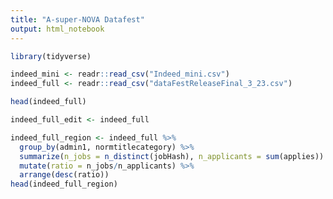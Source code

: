 ```yaml
---
title: "A-super-NOVA Datafest"
output: html_notebook
---
```


```r
library(tidyverse)
```


```r
indeed_mini <- readr::read_csv("Indeed_mini.csv")
indeed_full <- readr::read_csv("dataFestReleaseFinal_3_23.csv")
```

```r
head(indeed_full)
```

```r
indeed_full_edit <- indeed_full 

indeed_full_region <- indeed_full %>%
  group_by(admin1, normtitlecategory) %>%
  summarize(n_jobs = n_distinct(jobHash), n_applicants = sum(applies)) %>%
  mutate(ratio = n_jobs/n_applicants) %>%
  arrange(desc(ratio))
head(indeed_full_region)

```

